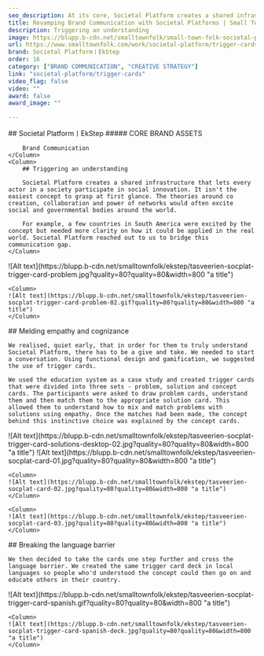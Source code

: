 ```yaml
---
seo_description: At its core, Societal Platform creates a shared infrastructure that lets every actor in a society participate in social innovation.Their principles act as the ultimate guide to imbibe the philosophies of a societal platform.
title: Revamping Brand Communication with Societal Platforms | Small Town Folk — Small Town Folk
description: Triggering an understanding
image: https://blupp.b-cdn.net/smalltownfolk/small-town-folk-societal-platform-trigger-cards-desktop.jpg?quality=80
url: https://www.smalltownfolk.com/work/societal-platform/trigger-cards
brand: Societal Platform〡EkStep 
order: 16
category: ["BRAND COMMUNICATION", "CREATIVE STRATEGY"]
link: "societal-platform/trigger-cards"
video_flag: false
video: ""
award: false
award_image: ""

---
```


<Column2>
    <Column>
        ## Societal Platform〡EkStep
        ##### CORE BRAND ASSETS

        Brand Communication
    </Column>
    <Column>  
        ## Triggering an understanding 
        
        Societal Platform creates a shared infrastructure that lets every actor in a society participate in social innovation. It isn't the easiest concept to grasp at first glance. The theories around co creation, collaboration and power of networks would often excite social and governmental bodies around the world.

        For example, a few countries in South America were excited by the concept but needed more clarity on how it could be applied in the real world. Societal Platform reached out to us to bridge this communication gap.
    </Column>
</Column2>

<Column2>
    <Column>
    ![Alt text](https://blupp.b-cdn.net/smalltownfolk/ekstep/tasveerien-socplat-trigger-card-problem.jpg?quality=80?quality=80&width=800 "a title") 
    </Column>

    <Column>
    ![Alt text](https://blupp.b-cdn.net/smalltownfolk/ekstep/tasveerien-socplat-trigger-card-problem-02.gif?quality=80?quality=80&width=800 "a title")
    </Column>
</Column2>

<Column>
    ## Melding empathy and cognizance

    We realised, quiet early, that in order for them to truly understand Societal Platform, there has to be a give and take. We needed to start a conversation. Using functional design and gamification, we suggested the use of trigger cards.

    We used the education system as a case study and created trigger cards that were divided into three sets - problem, solution and concept cards. The participants were asked to draw problem cards, understand them and then match them to the appropriate solution card. This allowed them to understand how to mix and match problems with solutions using empathy. Once the matches had been made, the concept behind this instinctive choice was explained by the concept cards.
</Column>

<Column>
    ![Alt text](https://blupp.b-cdn.net/smalltownfolk/ekstep/tasveerien-socplat-trigger-card-solutions-desktop-02.jpg?quality=80?quality=80&width=800 "a title") 
</Column>

<Column3>
    <Column>
    ![Alt text](https://blupp.b-cdn.net/smalltownfolk/ekstep/tasveerien-socplat-card-01.jpg?quality=80?quality=80&width=800 "a title") 
    </Column>

    <Column>
    ![Alt text](https://blupp.b-cdn.net/smalltownfolk/ekstep/tasveerien-socplat-card-02.jpg?quality=80?quality=80&width=800 "a title")
    </Column>

    <Column>
    ![Alt text](https://blupp.b-cdn.net/smalltownfolk/ekstep/tasveerien-socplat-card-03.jpg?quality=80?quality=80&width=800 "a title")
    </Column>
</Column3>

<Column>
    ## Breaking the language barrier

    We then decided to take the cards one step further and cross the language barrier. We created the same trigger card deck in local languages so people who'd understood the concept could then go on and educate others in their country.
</Column>

<Column2>
    <Column>
    ![Alt text](https://blupp.b-cdn.net/smalltownfolk/ekstep/tasveerien-socplat-trigger-card-spanish.gif?quality=80?quality=80&width=800 "a title") 
    </Column>

    <Column>
    ![Alt text](https://blupp.b-cdn.net/smalltownfolk/ekstep/tasveerien-socplat-trigger-card-spanish-deck.jpg?quality=80?quality=80&width=800 "a title")
    </Column>
</Column2>
